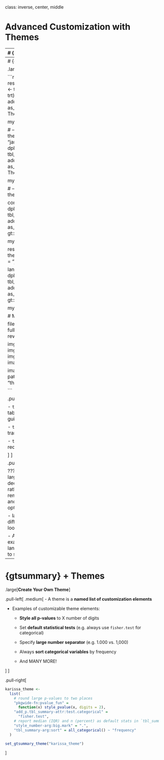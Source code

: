 class: inverse, center, middle

# Advanced Customization with Themes

---
# {gtsummary} + Themes

.large[**Theme Basics**]

.large[
- A **theme** is a defined set of customization preferences that can be easily set and reused. 

- Themes control **default settings for existing functions** (e.g. always present mean instead of median in `tbl_summary()`)

- Themes can also control more **fine-grained customization** not available via arguments or helper functions

- Easily use one of the **available package themes**, or **create your own**!

]

???


---
# {gtsummary} + Themes

.large[**Available Themes**]


```r

# create themes gif 
reset_gtsummary_theme()
no_theme <- trial %>%
  dplyr::select(age, grade, trt) %>%
  tbl_summary(by = trt) %>%
  add_stat_label() %>%
    add_p() %>%
  as_gt() %>%
  gt::tab_header("No Theme")

my_gtsave("no_theme")

# --------
reset_gtsummary_theme()
theme_gtsummary_journal(journal = "jama")
jama_theme <- trial %>%
  dplyr::select(age, grade, trt) %>%
  tbl_summary(by = trt) %>%
  add_stat_label() %>%
  add_p() %>%
  as_gt() %>%
  gt::tab_header("JAMA Theme")

my_gtsave("jama_theme")

# ------
reset_gtsummary_theme()
theme_gtsummary_compact()

compact_theme <- trial %>%
  dplyr::select(age, grade, trt) %>%
  tbl_summary(by = trt) %>%
  add_stat_label() %>%
  add_p() %>%
  as_gt() %>%
  gt::tab_header("Compact Theme")

my_gtsave("compact_theme")
# -----

reset_gtsummary_theme()
theme_gtsummary_language(language = "ja")

lang_theme <- trial %>%
  dplyr::select(age, grade, trt) %>%
  tbl_summary(by = trt) %>%
  add_stat_label() %>%
  add_p() %>%
  as_gt() %>%
  gt::tab_header("Language Theme")

my_gtsave("lang_theme")

# Make GIF

files <- list.files(here::here("images"), full.names = TRUE)
imgs <- rev(files[str_detect(files, "theme")])

img_list <- lapply(imgs, image_read)
img_joined <- image_join(img_list)
img_animated <- image_animate(img_joined, fps = 1)

image_write(image = img_animated,
            path = here::here("images", "themes.gif"))

```

.pull-left[
.large[

- `theme_gtsummary_jornal()` - formats tables to specific publication guidelines.

- `theme_gtsummary_language()` - translates table text

- `theme_gtsummary_compact()` - reduces padding and font size

]
]


.pull-right[
<p align="center"><img src="images/themes.gif" width=100%></p>
]

???
- journal theme- for example, large p-values are rounded to two decimal places, IQR sep with dash rather than comma, percent symbol removed. RIght now we have JAMA and lancet, but will likely expand options in the future

- language theme - Currently 12 different languages available and looking to expand

- Any of these can be layered, for example you can use compact and language together. and you only have to set once a session. 

---
# {gtsummary} + Themes

.large[**Create Your Own Theme**]

.pull-left[
.medium[
- A theme is a **named list of customization elements**

- Examples of customizable theme elements:
    - **Style all p-values** to X number of digits
    
    - Set **default statistical tests** (e.g. always use `fisher.test` for categorical)
    
    - Specify **large number separator** (e.g. 1.000 vs. 1,000)
    
    - Always **sort categorical variables** by frequency
    
    - And MANY MORE!

]
]

.pull-right[

```r
karissa_theme <-   
  list(
    # round large p-values to two places
    "pkgwide-fn:pvalue_fun" = 
      function(x) style_pvalue(x, digits = 2),
    "add_p.tbl_summary-attr:test.categorical" = 
      "fisher.test", 
    # report median (IQR) and n (percent) as default stats in `tbl_summary()`
    "style_number-arg:big.mark" = ".",
    "tbl_summary-arg:sort" = all_categorical() ~ "frequency"
  )

set_gtsummary_theme("karissa_theme")
```


]





